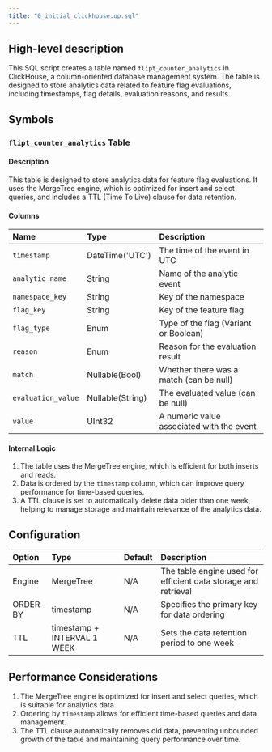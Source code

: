 ```yaml
---
title: "0_initial_clickhouse.up.sql"
---
```


## High-level description
This SQL script creates a table named `flipt_counter_analytics` in ClickHouse, a column-oriented database management system. The table is designed to store analytics data related to feature flag evaluations, including timestamps, flag details, evaluation reasons, and results.

## Symbols

### `flipt_counter_analytics` Table
#### Description
This table is designed to store analytics data for feature flag evaluations. It uses the MergeTree engine, which is optimized for insert and select queries, and includes a TTL (Time To Live) clause for data retention.

#### Columns
| Name | Type | Description |
|:-----|:-----|:------------|
| `timestamp` | DateTime('UTC') | The time of the event in UTC |
| `analytic_name` | String | Name of the analytic event |
| `namespace_key` | String | Key of the namespace |
| `flag_key` | String | Key of the feature flag |
| `flag_type` | Enum | Type of the flag (Variant or Boolean) |
| `reason` | Enum | Reason for the evaluation result |
| `match` | Nullable(Bool) | Whether there was a match (can be null) |
| `evaluation_value` | Nullable(String) | The evaluated value (can be null) |
| `value` | UInt32 | A numeric value associated with the event |

#### Internal Logic
1. The table uses the MergeTree engine, which is efficient for both inserts and reads.
2. Data is ordered by the `timestamp` column, which can improve query performance for time-based queries.
3. A TTL clause is set to automatically delete data older than one week, helping to manage storage and maintain relevance of the analytics data.

## Configuration
| Option | Type | Default | Description |
|:-------|:-----|:--------|:------------|
| Engine | MergeTree | N/A | The table engine used for efficient data storage and retrieval |
| ORDER BY | timestamp | N/A | Specifies the primary key for data ordering |
| TTL | timestamp + INTERVAL 1 WEEK | N/A | Sets the data retention period to one week |

## Performance Considerations
1. The MergeTree engine is optimized for insert and select queries, which is suitable for analytics data.
2. Ordering by `timestamp` allows for efficient time-based queries and data management.
3. The TTL clause automatically removes old data, preventing unbounded growth of the table and maintaining query performance over time.